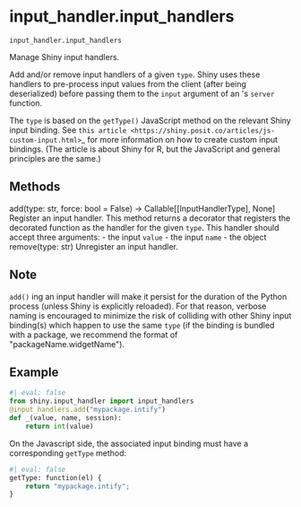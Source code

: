 # input_handler.input_handlers { #shiny.input_handler.input_handlers }

`input_handler.input_handlers`

Manage Shiny input handlers.

Add and/or remove input handlers of a given ``type``. Shiny uses these handlers to
pre-process input values from the client (after being deserialized) before passing them
to the ``input`` argument of an [](:func:`~shiny.App`)&#x27;s ``server`` function.

The ``type`` is based on the ``getType()`` JavaScript method on the relevant Shiny
input binding. See `this article <https://shiny.posit.co/articles/js-custom-input.html>`_
for more information on how to create custom input bindings. (The article is about
Shiny for R, but the JavaScript and general principles are the same.)



## Methods

add(type: str, force: bool = False) -&gt; Callable[[InputHandlerType], None]
    Register an input handler. This method returns a decorator that registers the
    decorated function as the handler for the given ``type``. This handler should
    accept three arguments:
    - the input ``value``
    - the input ``name``
    - the [](:class:`~shiny.Session`) object
remove(type: str)
    Unregister an input handler.



## Note

``add()`` ing an input handler will make it persist for the duration of the Python
process (unless Shiny is explicitly reloaded). For that reason, verbose naming is
encouraged to minimize the risk of colliding with other Shiny input binding(s) which
happen to use the same ``type`` (if the binding is bundled with a package, we
recommend the format of &quot;packageName.widgetName&quot;).



## Example

```python
#| eval: false
from shiny.input_handler import input_handlers
@input_handlers.add("mypackage.intify")
def _(value, name, session):
    return int(value)
```

On the Javascript side, the associated input binding must have a corresponding
``getType`` method:

```python
#| eval: false
getType: function(el) {
    return "mypackage.intify";
}
```